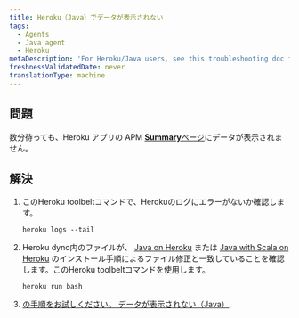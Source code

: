 ```yaml
---
title: Heroku（Java）でデータが表示されない
tags:
  - Agents
  - Java agent
  - Heroku
metaDescription: 'For Heroku/Java users, see this troubleshooting doc for installation problems'
freshnessValidatedDate: never
translationType: machine
---
```


## 問題

数分待っても、Heroku アプリの APM [<DNT>**Summary**</DNT>ページ](/docs/apm/applications-menu/monitoring/apm-overview-page)にデータが表示されません。

## 解決

1. このHeroku toolbeltコマンドで、Herokuのログにエラーがないか確認します。

   ```
   heroku logs --tail
   ```

2. Heroku dyno内のファイルが、 [Java on Heroku](/docs/agents/java-agent/heroku/java-agent-heroku) または [Java with Scala on Heroku](/docs/agents/java-agent/heroku/java-agent-scala-heroku) のインストール手順によるファイル修正と一致していることを確認します。このHeroku toolbeltコマンドを使用します。

   ```
   heroku run bash
   ```

3. [の手順をお試しください。 データが表示されない（Java）](/docs/agents/java-agent/troubleshooting/no-data-appears-java).